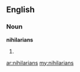 ==English==

===Noun===
'''nihilarians'''

# {{plural of|[[nihilarian]]}}

[[ar:nihilarians]]
[[my:nihilarians]]